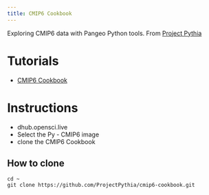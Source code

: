 ```yaml
---
title: CMIP6 Cookbook
---
```


Exploring CMIP6 data with Pangeo Python tools. From [Project Pythia](https://projectpythia.org)

# Tutorials

* [CMIP6 Cookbook](https://projectpythia.org/cmip6-cookbook/README.html)

# Instructions

* dhub.opensci.live
* Select the Py - CMIP6 image
* clone the CMIP6 Cookbook

## How to clone

```
cd ~
git clone https://github.com/ProjectPythia/cmip6-cookbook.git
```


